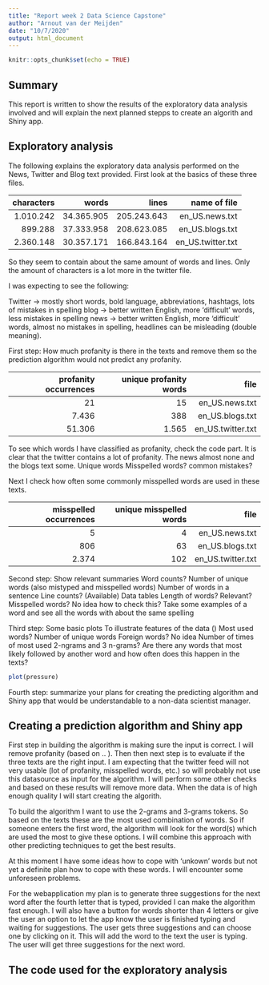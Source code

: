 ```yaml
---
title: "Report week 2 Data Science Capstone"
author: "Arnout van der Meijden"
date: "10/7/2020"
output: html_document
---
```


```r
knitr::opts_chunk$set(echo = TRUE)
```

## Summary
This report is written to show the results of the exploratory data analysis involved and will explain the next planned stepps to create an algorith and Shiny app. 

## Exploratory analysis
The following explains the exploratory data analysis performed on the News, Twitter and Blog text provided. 
First look at the basics of these three files.

|characters|words|lines|name of file|
|-------:|-------:|-------:|-------:|
|1.010.242|34.365.905|205.243.643|en_US.news.txt|
|899.288|37.333.958|208.623.085|en_US.blogs.txt|
|2.360.148|30.357.171|166.843.164|en_US.twitter.txt|

So they seem to contain about the same amount of words and lines. 
Only the amount of characters is a lot more in the twitter file.

I was expecting to see the following: 

Twitter -> mostly short words, bold language, abbreviations, hashtags, lots of mistakes in spelling
blog -> better written English, more 'difficult' words, less mistakes in spelling
news -> better written English, more 'difficult' words, almost no mistakes in spelling, headlines can be misleading (double meaning).

First step: How much profanity is there in the texts and remove them so the prediction algorithm would not predict any profanity.

|profanity occurrences|unique profanity words|file|
|-------:|-------:|-------:|
|21|15|en_US.news.txt|
|7.436|388|en_US.blogs.txt|
|51.306|1.565|en_US.twitter.txt|

To see which words I have classified as profanity, check the code part. 
It is clear that the twitter contains a lot of profanity. The news almost none and the blogs text some. 
Unique words
Misspelled words? common mistakes? 

Next I check how often some commonly misspelled words are used in these texts.

|misspelled occurrences|unique misspelled words|file|
|-------:|-------:|-------:|
|5|4|en_US.news.txt|
|806|63|en_US.blogs.txt|
|2.374|102|en_US.twitter.txt|


Second step: Show relevant summaries
  Word counts?
  Number of unique words (also mistyped and misspelled words)
  Number of words in a sentence
  Line counts? (Available)
  Data tables
  Length of words? Relevant?
  Misspelled words? No idea how to check this? Take some examples of a word and see all the words with about the same spelling 
  
  
Third step: Some basic plots
  To illustrate features of the data ()
  Most used words?
  Number of unique words
  Foreign words? No idea
  Number of times of most used 2-ngrams and 3 n-grams? Are there any words that most likely followed by another word and how often does this happen in the texts? 
  
  
```r
plot(pressure)
```


Fourth step: summarize your plans for creating the predicting algorithm and Shiny app that would be understandable to a non-data scientist manager.

## Creating a prediction algorithm and Shiny app

First step in building the algorithm is making sure the input is correct. I will remove profanity (based on .. ). Then then next step is to evaluate if the three texts are the right input. I am expecting that the twitter feed will not very usable (lot of profanity, misspelled words, etc.) so will probably not use this datasource as input for the algorithm. I will perform some other checks and based on these results will remove more data. 
When the data is of high enough quality I will start creating the algorith. 

To build the algorithm I want to use the 2-grams and 3-grams tokens. So based on the texts these are the most used combination of words. So if someone enters the first word, the algorithm will look for the word(s) which are used the most to give these options. I will combine this approach with other predicting techniques to get the best results. 

At this moment I have some ideas how to cope with 'unkown' words but not yet a definite plan how to cope with these words. I will encounter some unforeseen problems. 

For the webapplication my plan is to generate three suggestions for the next word after the fourth letter that is typed, provided I can make the algorithm fast enough. I will also have a button for words shorter than 4 letters or give the user an option to let the app know the user is finished typing and waiting for suggestions. The user gets three suggestions and can choose one by clicking on it. This will add the word to the text the user is typing. The user will get three suggestions for the next word.  


## The code used for the exploratory analysis
```r


```